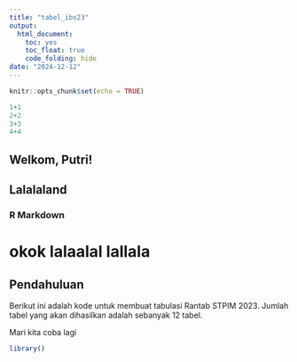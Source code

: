 ```yaml
---
title: "tabel_ibs23"
output: 
  html_document:
    toc: yes
    toc_float: true
    code_folding: hide
date: "2024-12-12"
---
```


```r
knitr::opts_chunk$set(echo = TRUE)

1+1
2+2
3+3
4+4


```


## Welkom, Putri! 

## Lalalaland

### R Markdown

okok lalaalal lallala
=======
## Pendahuluan

Berikut ini adalah kode untuk membuat tabulasi Rantab STPIM 2023. Jumlah tabel yang akan dihasilkan adalah sebanyak 12 tabel.

Mari kita coba lagi

```r
library()
```


